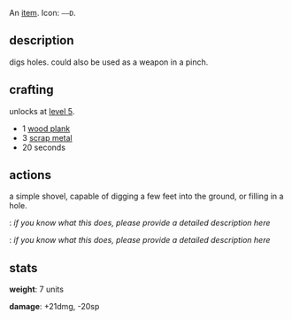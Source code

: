 {{FixTitle}}
An [[items|item]]. Icon: <code><nowiki>––D</nowiki></code>.

== description ==

digs holes. could also be used as a weapon in a pinch.

== crafting ==

unlocks at [[level 5]].

* 1 [[wood plank]]
* 3 [[scrap metal]]
* 20 seconds

== actions ==

a simple shovel, capable of digging a few feet into the ground, or filling in a hole.

{{Button|dig}}: ''if you know what this does, please provide a detailed description here''

{{Button|fill}}: ''if you know what this does, please provide a detailed description here''

== stats ==

'''weight''': 7 units

'''damage''': +21dmg, -20sp